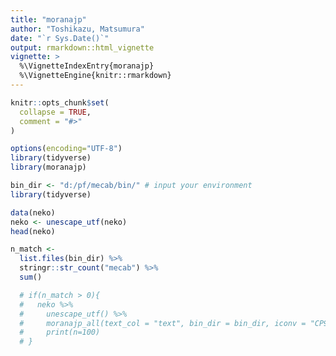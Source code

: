 ```yaml
---
title: "moranajp"
author: "Toshikazu, Matsumura"
date: "`r Sys.Date()`"
output: rmarkdown::html_vignette
vignette: >
  %\VignetteIndexEntry{moranajp}
  %\VignetteEngine{knitr::rmarkdown}
---
```


```r
knitr::opts_chunk$set(
  collapse = TRUE,
  comment = "#>"
)
```

```r
options(encoding="UTF-8")
library(tidyverse)
library(moranajp)
```

```r
bin_dir <- "d:/pf/mecab/bin/" # input your environment
library(tidyverse)

data(neko)
neko <- unescape_utf(neko)
head(neko)

n_match <- 
  list.files(bin_dir) %>%
  stringr::str_count("mecab") %>%
  sum()

  # if(n_match > 0){
  #   neko %>%
  #     unescape_utf() %>%
  #     moranajp_all(text_col = "text", bin_dir = bin_dir, iconv = "CP932_UTF-8") %>%
  #     print(n=100)
  # }
```
